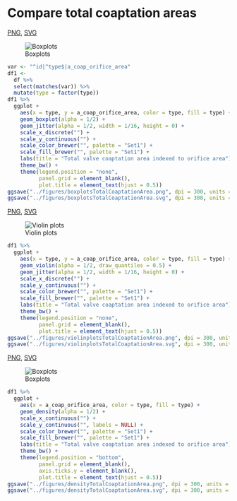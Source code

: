 # Compare total coaptation areas

[PNG](../figures/boxplotsTotalCoaptationArea.png), [SVG](../figures/boxplotsTotalCoaptationArea.svg)

![Boxplots](../figures/boxplotsTotalCoaptationArea.png)

```r
var <- "^id|^type$|a_coap_orifice_area"
df1 <-
  df %>%
  select(matches(var)) %>%
  mutate(type = factor(type))
df1 %>% 
  ggplot +
    aes(x = type, y = a_coap_orifice_area, color = type, fill = type) +
    geom_boxplot(alpha = 1/2) +
    geom_jitter(alpha = 1/2, width = 1/16, height = 0) +
    scale_x_discrete("") +
    scale_y_continuous("") +
    scale_color_brewer("", palette = "Set1") +
    scale_fill_brewer("", palette = "Set1") +
    labs(title = "Total valve coaptation area indexed to orifice area") + 
    theme_bw() +
    theme(legend.position = "none",
          panel.grid = element_blank(),
          plot.title = element_text(hjust = 0.5))
ggsave("../figures/boxplotsTotalCoaptationArea.png", dpi = 300, units = "in")
ggsave("../figures/boxplotsTotalCoaptationArea.svg", dpi = 300, units = "in")
```

[PNG](../figures/violinplotsTotalCoaptationArea.png), [SVG](../figures/violinplotsTotalCoaptationArea.svg)

![Violin plots](../figures/violinplotsTotalCoaptationArea.png)

```r
df1 %>% 
  ggplot +
    aes(x = type, y = a_coap_orifice_area, color = type, fill = type) +
    geom_violin(alpha = 1/2, draw_quantiles = 0.5) +
    geom_jitter(alpha = 1/2, width = 1/16, height = 0) +
    scale_x_discrete("") +
    scale_y_continuous("") +
    scale_color_brewer("", palette = "Set1") +
    scale_fill_brewer("", palette = "Set1") +
    labs(title = "Total valve coaptation area indexed to orifice area") + 
    theme_bw() +
    theme(legend.position = "none",
          panel.grid = element_blank(),
          plot.title = element_text(hjust = 0.5))
ggsave("../figures/violinplotsTotalCoaptationArea.png", dpi = 300, units = "in")
ggsave("../figures/violinplotsTotalCoaptationArea.svg", dpi = 300, units = "in")
```

[PNG](../figures/densityTotalCoaptationArea.png), [SVG](../figures/densityTotalCoaptationArea.svg)

![Boxplots](../figures/densityTotalCoaptationArea.png)

```r
df1 %>% 
  ggplot +
    aes(x = a_coap_orifice_area, color = type, fill = type) +
    geom_density(alpha = 1/2) +
    scale_x_continuous("") +
    scale_y_continuous("", labels = NULL) +
    scale_color_brewer("", palette = "Set1") +
    scale_fill_brewer("", palette = "Set1") +
    labs(title = "Total valve coaptation area indexed to orifice area") + 
    theme_bw() +
    theme(legend.position = "bottom",
          panel.grid = element_blank(),
          axis.ticks.y = element_blank(),
          plot.title = element_text(hjust = 0.5))
ggsave("../figures/densityTotalCoaptationArea.png", dpi = 300, units = "in")
ggsave("../figures/densityTotalCoaptationArea.svg", dpi = 300, units = "in")
```

